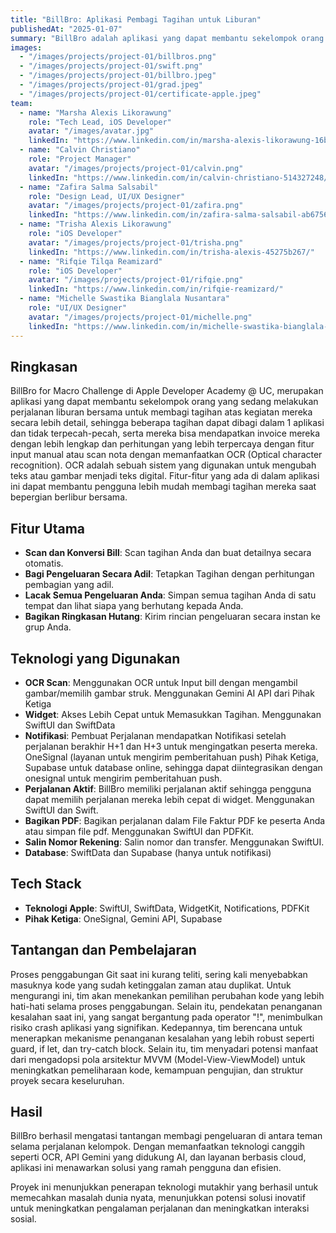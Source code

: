 ```yaml
---
title: "BillBro: Aplikasi Pembagi Tagihan untuk Liburan"
publishedAt: "2025-01-07"
summary: "BillBro adalah aplikasi yang dapat membantu sekelompok orang yang sedang berlibur bersama untuk membagi tagihan aktivitas mereka secara lebih rinci, sehingga beberapa tagihan dapat dibagi dalam 1 aplikasi dan tidak terfragmentasi, dan mereka bisa mendapatkan faktur mereka lebih lengkap dan perhitungan yang lebih handal dengan fitur input manual atau scan catatan menggunakan OCR (Optical Character Recognition). OCR adalah sistem yang digunakan untuk mengubah teks atau gambar menjadi teks digital. Fitur-fitur dalam aplikasi ini dapat membantu pengguna lebih mudah membagi tagihan mereka saat bepergian bersama."
images:
  - "/images/projects/project-01/billbros.png"
  - "/images/projects/project-01/swift.png"
  - "/images/projects/project-01/billbro.jpeg"
  - "/images/projects/project-01/grad.jpeg"
  - "/images/projects/project-01/certificate-apple.jpeg"
team:
  - name: "Marsha Alexis Likorawung"
    role: "Tech Lead, iOS Developer"
    avatar: "/images/avatar.jpg"
    linkedIn: "https://www.linkedin.com/in/marsha-alexis-likorawung-16b13a267/"
  - name: "Calvin Christiano"
    role: "Project Manager"
    avatar: "/images/projects/project-01/calvin.png"
    linkedIn: "https://www.linkedin.com/in/calvin-christiano-514327248/"
  - name: "Zafira Salma Salsabil"
    role: "Design Lead, UI/UX Designer"
    avatar: "/images/projects/project-01/zafira.png"
    linkedIn: "https://www.linkedin.com/in/zafira-salma-salsabil-ab6756211/"
  - name: "Trisha Alexis Likorawung"
    role: "iOS Developer"
    avatar: "/images/projects/project-01/trisha.png"
    linkedIn: "https://www.linkedin.com/in/trisha-alexis-45275b267/"
  - name: "Rifqie Tilqa Reamizard"
    role: "iOS Developer"
    avatar: "/images/projects/project-01/rifqie.png"
    linkedIn: "https://www.linkedin.com/in/rifqie-reamizard/"
  - name: "Michelle Swastika Bianglala Nusantara"
    role: "UI/UX Designer"
    avatar: "/images/projects/project-01/michelle.png"
    linkedIn: "https://www.linkedin.com/in/michelle-swastika-bianglala-nusantara-8b8267269/"
---
```


## Ringkasan

BillBro for Macro Challenge di Apple Developer Academy @ UC, merupakan aplikasi yang dapat membantu sekelompok orang yang sedang melakukan perjalanan liburan bersama untuk membagi tagihan atas kegiatan mereka secara lebih detail, sehingga beberapa tagihan dapat dibagi dalam 1 aplikasi dan tidak terpecah-pecah, serta mereka bisa mendapatkan invoice mereka dengan lebih lengkap dan perhitungan yang lebih terpercaya dengan fitur input manual atau scan nota dengan memanfaatkan OCR (Optical character recognition). OCR adalah sebuah sistem yang digunakan untuk mengubah teks atau gambar menjadi teks digital. Fitur-fitur yang ada di dalam aplikasi ini dapat membantu pengguna lebih mudah membagi tagihan mereka saat bepergian berlibur bersama. 

## Fitur Utama

- **Scan dan Konversi Bill**: Scan tagihan Anda dan buat detailnya secara otomatis.
- **Bagi Pengeluaran Secara Adil**: Tetapkan Tagihan dengan perhitungan pembagian yang adil.
- **Lacak Semua Pengeluaran Anda**: Simpan semua tagihan Anda di satu tempat dan lihat siapa yang berhutang kepada Anda.
- **Bagikan Ringkasan Hutang**: Kirim rincian pengeluaran secara instan ke grup Anda.

## Teknologi yang Digunakan

- **OCR Scan**: Menggunakan OCR untuk Input bill dengan mengambil gambar/memilih gambar struk. Menggunakan Gemini AI API dari Pihak Ketiga
- **Widget**: Akses Lebih Cepat untuk Memasukkan Tagihan. Menggunakan SwiftUI dan SwiftData
- **Notifikasi**: Pembuat Perjalanan mendapatkan Notifikasi setelah perjalanan berakhir H+1 dan H+3 untuk mengingatkan peserta mereka. OneSignal (layanan untuk mengirim pemberitahuan push) Pihak Ketiga, Supabase untuk database online, sehingga dapat diintegrasikan dengan onesignal untuk mengirim pemberitahuan push.
- **Perjalanan Aktif**: BillBro memiliki perjalanan aktif sehingga pengguna dapat memilih perjalanan mereka lebih cepat di widget. Menggunakan SwiftUI dan Swift.
- **Bagikan PDF**: Bagikan perjalanan dalam File Faktur PDF ke peserta Anda atau simpan file pdf. Menggunakan SwiftUI dan PDFKit.
- **Salin Nomor Rekening**: Salin nomor dan transfer. Menggunakan SwiftUI.
- **Database**: SwiftData dan Supabase (hanya untuk notifikasi)

## Tech Stack

- **Teknologi Apple**: SwiftUI, SwiftData, WidgetKit, Notifications, PDFKit
- **Pihak Ketiga**: OneSignal, Gemini API, Supabase

## Tantangan dan Pembelajaran

Proses penggabungan Git saat ini kurang teliti, sering kali menyebabkan masuknya kode yang sudah ketinggalan zaman atau duplikat. Untuk mengurangi ini, tim akan menekankan pemilihan perubahan kode yang lebih hati-hati selama proses penggabungan. Selain itu, pendekatan penanganan kesalahan saat ini, yang sangat bergantung pada operator "!", menimbulkan risiko crash aplikasi yang signifikan. Kedepannya, tim berencana untuk menerapkan mekanisme penanganan kesalahan yang lebih robust seperti guard, if let, dan try-catch block. Selain itu, tim menyadari potensi manfaat dari mengadopsi pola arsitektur MVVM (Model-View-ViewModel) untuk meningkatkan pemeliharaan kode, kemampuan pengujian, dan struktur proyek secara keseluruhan.

## Hasil

BillBro berhasil mengatasi tantangan membagi pengeluaran di antara teman selama perjalanan kelompok. Dengan memanfaatkan teknologi canggih seperti OCR, API Gemini yang didukung AI, dan layanan berbasis cloud, aplikasi ini menawarkan solusi yang ramah pengguna dan efisien.

Proyek ini menunjukkan penerapan teknologi mutakhir yang berhasil untuk memecahkan masalah dunia nyata, menunjukkan potensi solusi inovatif untuk meningkatkan pengalaman perjalanan dan meningkatkan interaksi sosial.